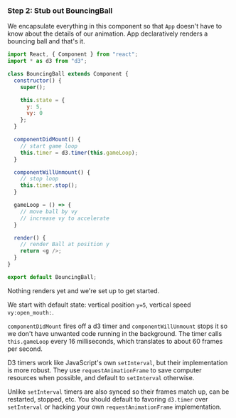 ### Step 2: Stub out BouncingBall

We encapsulate everything in this component so that `App` doesn't have to know
about the details of our animation. App declaratively renders a bouncing ball
and that's it.

```javascript
import React, { Component } from "react";
import * as d3 from "d3";

class BouncingBall extends Component {
  constructor() {
    super();

    this.state = {
      y: 5,
      vy: 0
    };
  }

  componentDidMount() {
    // start game loop
    this.timer = d3.timer(this.gameLoop);
  }

  componentWillUnmount() {
    // stop loop
    this.timer.stop();
  }

  gameLoop = () => {
    // move ball by vy
    // increase vy to accelerate
  }

  render() {
    // render Ball at position y
    return <g />;
  }
}

export default BouncingBall;
```

Nothing renders yet and we're set up to get started.

We start with default state: vertical position `y=5`, vertical speed
`vy:open_mouth:`.

`componentDidMount` fires off a d3 timer and `componentWillUnmount` stops it so
we don't have unwanted code running in the background. The timer calls
`this.gameLoop` every 16 milliseconds, which translates to about 60 frames per
second.

D3 timers work like JavaScript's own `setInterval`, but their implementation is
more robust. They use `requestAnimationFrame` to save computer resources when
possible, and default to `setInterval` otherwise.

Unlike `setInterval` timers are also synced so their frames match up, can be
restarted, stopped, etc. You should default to favoring `d3.timer` over
`setInterval` or hacking your own `requestAnimationFrame` implementation.